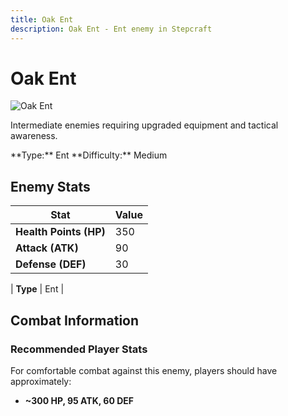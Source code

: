 ```yaml
---
title: Oak Ent
description: Oak Ent - Ent enemy in Stepcraft
---
```


# Oak Ent

<div className="flex items-start gap-6 mb-8">
  <div className="flex-shrink-0">
    <img src="/assets/enemies/oak_ent/ent.png" alt="Oak Ent" className="w-24 h-24 border rounded-lg" />
  </div>
  <div className="flex-1">
    <div className="space-y-2">
      <p className="text-lg text-muted-foreground">Intermediate enemies requiring upgraded equipment and tactical awareness.</p>
      <div className="flex flex-wrap gap-4 text-sm">
        <span className="px-2 py-1 bg-blue-100 dark:bg-blue-900 rounded-md">
          **Type:** Ent
        </span><span className="px-2 py-1 bg-red-100 dark:bg-red-900 rounded-md">
          **Difficulty:** Medium
        </span>
      </div>
    </div>
  </div>
</div>

## Enemy Stats

| Stat | Value |
|------|-------|
| **Health Points (HP)** | 350 |
| **Attack (ATK)** | 90 |
| **Defense (DEF)** | 30 |

| **Type** | Ent |

## Combat Information

### Recommended Player Stats
For comfortable combat against this enemy, players should have approximately:
- **~300 HP, 95 ATK, 60 DEF**

